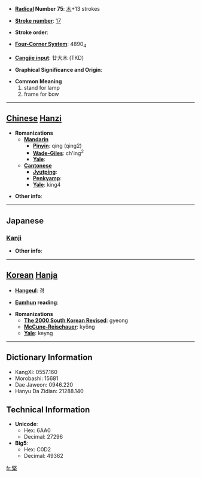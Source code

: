 * '''[[Wiktionary:Chinese radical index| Radical]] Number 75''': [[Wiktionary:Chinese radical index 木|木]]+13 strokes

* '''[[Wiktionary:Chinese total strokes index|Stroke number]]''': [[Wiktionary:Chinese total strokes index 17|17]]

* '''Stroke order''': 

* '''[[Wiktionary:Chinese four corner index|Four-Corner System]]''': 4890<sub>4</sub>

* '''[[Wiktionary:Chinese Cangjie index|Cangjie input]]''': 廿大木 (TKD)

* '''Graphical Significance and Origin''': 

* '''Common Meaning'''
*#stand for lamp
*# frame for bow


----

== [[Chinese]] [[Hanzi]] ==

* '''Romanizations'''
** '''[[Mandarin]]'''
*** '''[[Pinyin]]''': qíng (qing2)
*** '''[[Wade-Giles]]''': ch'ing<sup>2</sup>
*** '''[[Yale]]''': 
** '''[[Cantonese]]'''
*** '''[[Jyutping]]''':
*** '''[[Penkyamp]]''': 
*** '''[[Yale]]''': king4

* '''Other info''': 

----

==Japanese==
===[[Kanji]]===
{{kanji|on readings=[[けい]] (kei)|kun readings=[[ゆだめ]] (yudame), [[ともしび]] (tomoshibi), [[たかつき]] (takatsuki)}}

* '''Other info''':  

----

== [[Korean]] [[Hanja]] ==

* '''[[Hangeul]]''': 경

* '''[[Eumhun]] reading''': 

* '''Romanizations'''
** '''[[The 2000 South Korean Revised Romanization|The 2000 South Korean Revised]]''': gyeong
** '''[[McCune-Reischauer]]''': kyŏng
** '''[[Yale]]''': keyng

----

== Dictionary Information ==

* KangXi: 0557.160
* Morobashi: 15681
* Dae Jaweon: 0946.220
* Hanyu Da Zidian: 21288.140

== Technical Information ==

* '''Unicode''':
** Hex: 6AA0
** Decimal: 27296
* '''Big5''':
** Hex: C0D2
** Decimal: 49362

[[fr:檠]]